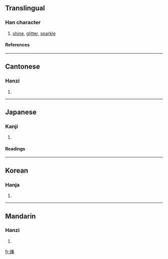 {{see|烁}}

==Translingual==
===Han character===
{{Han char|rn=86|rad=火|as=15|sn=19|four=9289<sub>4</sub>|canj=火女戈木 (FVID)}}
# [[shine]], [[glitter]], [[sparkle]]
====References====
{{Han ref|kx=0686.250|dkj=19549|dj=1099.110|hdz=32245.150|uh=720D|ud=29197|bh=C37B|bd=50043}}

----
==Cantonese==
===Hanzi===
{{yue-hanzi|jyut=|y=seuk3}}
# {{defn|Cantonese}}

----
==Japanese==
===Kanji===
{{ja-kanji|grade=|rs=火15}}
# {{defn|Japanese}} 
====Readings====
{{ja-readings|on=[[しゃく]] (shaku)|kun=[[とかす]] (tokasu)}}

----
==Korean==
===Hanja===
{{ko-hanja|hangeul=삭|eumhun=|rv=sak|mr=sak|y=sak}}
# {{defn|Korean}}

----
==Mandarin==
===Hanzi===
{{cmn-hanzi|sim=烁|pin=[[luò]] ([[luo4]]), [[shuò]] ([[shuo4]]), [[yuè]] ([[yue4]])|wg=lo<sup>4</sup>, shuo<sup>4</sup>, yüeh<sup>4</sup>}}
# {{defn|Mandarin}}

[[fr:爍]]